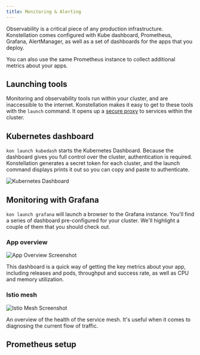 ```yaml
---
title: Monitoring & Alerting
---
```


Observability is a critical piece of any production infrastructure. Konstellation comes configured with Kube dashboard, Prometheus, Grafana, AlertManager, as well as a set of dashboards for the apps that you deploy.

You can also use the same Prometheus instance to collect additional metrics about your apps.

## Launching tools

Monitoring and observability tools run within your cluster, and are inaccessible to the internet. Konstellation makes it easy to get to these tools with the `launch` command. It opens up a [secure proxy](https://kubernetes.io/docs/concepts/cluster-administration/proxies/#proxies) to services within the cluster.

## Kubernetes dashboard

`kon launch kubedash` starts the Kubernetes Dashboard. Because the dashboard gives you full control over the cluster, authentication is required. Konstellation generates a secret token for each cluster, and the launch command displays prints it out so you can copy and paste to authenticate.

![Kubernetes Dashboard](/img/screen/kubedash.png)

## Monitoring with Grafana

`kon launch grafana` will launch a browser to the Grafana instance. You'll find a series of dashboard pre-configured for your cluster. We'll highlight a couple of them that you should check out.

### App overview

![App Overview Screenshot](/img/screen/grafana-app-overview.png)

This dashboard is a quick way of getting the key metrics about your app, including releases and pods, throughput and success rate, as well as CPU and memory utilization.

### Istio mesh

![Istio Mesh Screenshot](/img/screen/grafana-istio-mesh.png)

An overview of the health of the service mesh. It's useful when it comes to diagnosing the current flow of traffic.

## Prometheus setup

